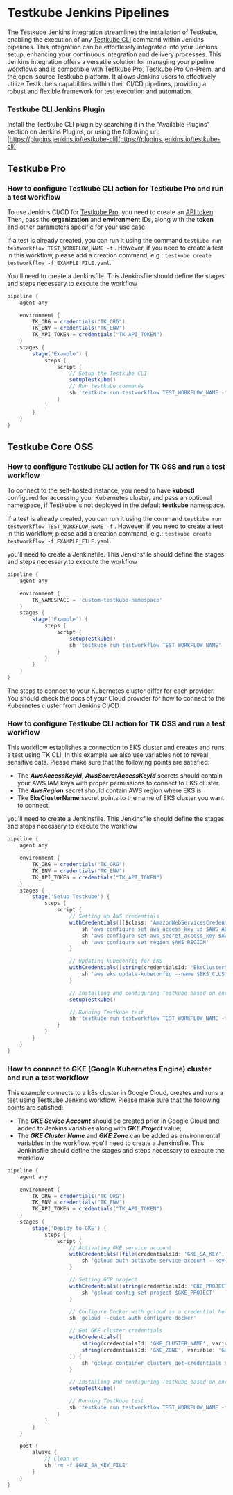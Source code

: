 # Testkube Jenkins Pipelines

The Testkube Jenkins integration streamlines the installation of Testkube, enabling the execution of any [Testkube CLI](https://docs.testkube.io/cli/testkube) command within Jenkins pipelines. This integration can be effortlessly integrated into your Jenkins setup, enhancing your continuous integration and delivery processes.
This Jenkins integration offers a versatile solution for managing your pipeline workflows and is compatible with Testkube Pro, Testkube Pro On-Prem, and the open-source Testkube platform. It allows Jenkins users to effectively utilize Testkube's capabilities within their CI/CD pipelines, providing a robust and flexible framework for test execution and automation.

### Testkube CLI Jenkins Plugin

Install the Testkube CLI plugin by searching it in the "Available Plugins" section on Jenkins Plugins, or using the following url:
[https://plugins.jenkins.io/testkube-cli](https://plugins.jenkins.io/testkube-cli)

## Testkube Pro

### How to configure Testkube CLI action for Testkube Pro and run a test workflow

To use Jenkins CI/CD for [Testkube Pro](https://app.testkube.io/), you need to create an [API token](https://docs.testkube.io/testkube-pro/articles/organization-management/#api-tokens).
Then, pass the **organization** and **environment** IDs, along with the **token** and other parameters specific for your use case.

If a test is already created, you can run it using the command `testkube run testworkflow TEST_WORKFLOW_NAME -f` . However, if you need to create a test in this workflow, please add a creation command, e.g.: `testkube create testworkflow -f EXAMPLE_FILE.yaml`.

You'll need to create a Jenkinsfile. This Jenkinsfile should define the stages and steps necessary to execute the workflow

```groovy
pipeline {
    agent any

    environment {
        TK_ORG = credentials("TK_ORG")
        TK_ENV = credentials("TK_ENV")
        TK_API_TOKEN = credentials("TK_API_TOKEN")
    }
    stages {
        stage('Example') {
            steps {
                script {
                    // Setup the Testkube CLI
                    setupTestkube()
                    // Run testkube commands
                    sh 'testkube run testworkflow TEST_WORKFLOW_NAME -f'
                }
            }
        }
    }
}
```

## Testkube Core OSS

### How to configure Testkube CLI action for TK OSS and run a test workflow

To connect to the self-hosted instance, you need to have **kubectl** configured for accessing your Kubernetes cluster, and pass an optional namespace, if Testkube is not deployed in the default **testkube** namespace.

If a test is already created, you can run it using the command `testkube run testworkflow TEST_WORKFLOW_NAME -f` . However, if you need to create a test in this workflow, please add a creation command, e.g.: `testkube create testworkflow -f EXAMPLE_FILE.yaml`.

you'll need to create a Jenkinsfile. This Jenkinsfile should define the stages and steps necessary to execute the workflow

```groovy
pipeline {
    agent any

    environment {
        TK_NAMESPACE = 'custom-testkube-namespace'
    }
    stages {
        stage('Example') {
            steps {
                script {
                    setupTestkube()
                    sh 'testkube run testworkflow TEST_WORKFLOW_NAME'
                }
            }
        }
    }
}
```

The steps to connect to your Kubernetes cluster differ for each provider. You should check the docs of your Cloud provider for how to connect to the Kubernetes cluster from Jenkins CI/CD

### How to configure Testkube CLI action for TK OSS and run a test workflow

This workflow establishes a connection to EKS cluster and creates and runs a test using TK CLI. In this example we also use variables not
 to reveal sensitive data. Please make sure that the following points are satisfied:
- The **_AwsAccessKeyId_**, **_AwsSecretAccessKeyId_** secrets should contain your AWS IAM keys with proper permissions to connect to EKS cluster.
- The **_AwsRegion_** secret should contain AWS region where EKS is
- Tke **EksClusterName** secret points to the name of EKS cluster you want to connect.

you'll need to create a Jenkinsfile. This Jenkinsfile should define the stages and steps necessary to execute the workflow

```groovy
pipeline {
    agent any

    environment {
        TK_ORG = credentials("TK_ORG")
        TK_ENV = credentials("TK_ENV")
        TK_API_TOKEN = credentials("TK_API_TOKEN")
    }
    stages {
        stage('Setup Testkube') {
            steps {
                script {
                    // Setting up AWS credentials
                    withCredentials([[$class: 'AmazonWebServicesCredentialsBinding', credentialsId: 'AwsAccessKeyId']]) {
                        sh 'aws configure set aws_access_key_id $AWS_ACCESS_KEY_ID'
                        sh 'aws configure set aws_secret_access_key $AWS_SECRET_ACCESS_KEY'
                        sh 'aws configure set region $AWS_REGION'
                    }

                    // Updating kubeconfig for EKS
                    withCredentials([string(credentialsId: 'EksClusterName', variable: 'EKS_CLUSTER_NAME')]) {
                        sh 'aws eks update-kubeconfig --name $EKS_CLUSTER_NAME --region $AWS_REGION'
                    }

                    // Installing and configuring Testkube based on env vars
                    setupTestkube()

                    // Running Testkube test
                    sh 'testkube run testworkflow TEST_WORKFLOW_NAME -f'
                }
            }
        }
    }
}
```

### How to connect to GKE (Google Kubernetes Engine) cluster and run a test workflow

This example connects to a k8s cluster in Google Cloud, creates and runs a test using Testkube Jenkins workflow. Please make sure that the following points are satisfied:

- The **_GKE Sevice Account_** should be created prior in Google Cloud and added to Jenkins variables along with **_GKE Project_** value;
- The **_GKE Cluster Name_** and **_GKE Zone_** can be added as environmental variables in the workflow.
  you'll need to create a Jenkinsfile. This Jenkinsfile should define the stages and steps necessary to execute the workflow

```groovy
pipeline {
    agent any

    environment {
        TK_ORG = credentials("TK_ORG")
        TK_ENV = credentials("TK_ENV")
        TK_API_TOKEN = credentials("TK_API_TOKEN")
    }
    stages {
        stage('Deploy to GKE') {
            steps {
                script {
                    // Activating GKE service account
                    withCredentials([file(credentialsId: 'GKE_SA_KEY', variable: 'GKE_SA_KEY_FILE')]) {
                        sh 'gcloud auth activate-service-account --key-file=$GKE_SA_KEY_FILE'
                    }

                    // Setting GCP project
                    withCredentials([string(credentialsId: 'GKE_PROJECT', variable: 'GKE_PROJECT')]) {
                        sh 'gcloud config set project $GKE_PROJECT'
                    }

                    // Configure Docker with gcloud as a credential helper
                    sh 'gcloud --quiet auth configure-docker'

                    // Get GKE cluster credentials
                    withCredentials([
                        string(credentialsId: 'GKE_CLUSTER_NAME', variable: 'GKE_CLUSTER_NAME'),
                        string(credentialsId: 'GKE_ZONE', variable: 'GKE_ZONE')
                    ]) {
                        sh 'gcloud container clusters get-credentials $GKE_CLUSTER_NAME --zone $GKE_ZONE'
                    }

                    // Installing and configuring Testkube based on env vars
                    setupTestkube()

                    // Running Testkube test
                    sh 'testkube run testworkflow TEST_WORKFLOW_NAME -f'
                }
            }
        }
    }

    post {
        always {
            // Clean up
            sh 'rm -f $GKE_SA_KEY_FILE'
        }
    }
}
```
